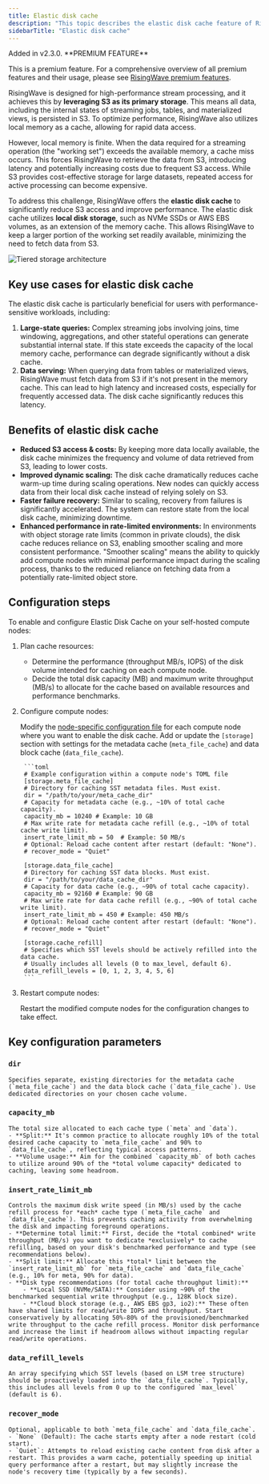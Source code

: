 ```yaml
---
title: Elastic disk cache
description: "This topic describes the elastic disk cache feature of RisingWave."
sidebarTitle: "Elastic disk cache"
---
```


<Note>
Added in v2.3.0.
</Note>

<Tip>
**PREMIUM FEATURE**

This is a premium feature. For a comprehensive overview of all premium features and their usage, please see [RisingWave premium features](/get-started/premium-features).
</Tip>

RisingWave is designed for high-performance stream processing, and it achieves this by **leveraging S3 as its primary storage**. This means all data, including the internal states of streaming jobs, tables, and materialized views, is persisted in S3. To optimize performance, RisingWave also utilizes local memory as a cache, allowing for rapid data access.

However, local memory is finite. When the data required for a streaming operation (the "working set") exceeds the available memory, a cache miss occurs. This forces RisingWave to retrieve the data from S3, introducing latency and potentially increasing costs due to frequent S3 access. While S3 provides cost-effective storage for large datasets, repeated access for active processing can become expensive.

To address this challenge, RisingWave offers the **elastic disk cache** to significantly reduce S3 access and improve performance. The elastic disk cache utilizes **local disk storage**, such as NVMe SSDs or AWS EBS volumes, as an extension of the memory cache. This allows RisingWave to keep a larger portion of the working set readily available, minimizing the need to fetch data from S3.

![Tiered storage architecture](/images/tiered-storage-architecture.png)

## Key use cases for elastic disk cache

The elastic disk cache is particularly beneficial for users with performance-sensitive workloads, including:

1.  **Large-state queries:** Complex streaming jobs involving joins, time windowing, aggregations, and other stateful operations can generate substantial internal state. If this state exceeds the capacity of the local memory cache, performance can degrade significantly without a disk cache.
2.  **Data serving:** When querying data from tables or materialized views, RisingWave must fetch data from S3 if it's not present in the memory cache. This can lead to high latency and increased costs, especially for frequently accessed data. The disk cache significantly reduces this latency.

## Benefits of elastic disk cache

*   **Reduced S3 access & costs:** By keeping more data locally available, the disk cache minimizes the frequency and volume of data retrieved from S3, leading to lower costs.
*   **Improved dynamic scaling:** The disk cache dramatically reduces cache warm-up time during scaling operations. New nodes can quickly access data from their local disk cache instead of relying solely on S3.
*   **Faster failure recovery:** Similar to scaling, recovery from failures is significantly accelerated. The system can restore state from the local disk cache, minimizing downtime.
*   **Enhanced performance in rate-limited environments:** In environments with object storage rate limits (common in private clouds), the disk cache reduces reliance on S3, enabling smoother scaling and more consistent performance. "Smoother scaling" means the ability to quickly add compute nodes with minimal performance impact during the scaling process, thanks to the reduced reliance on fetching data from a potentially rate-limited object store.

## Configuration steps

To enable and configure Elastic Disk Cache on your self-hosted compute nodes:

1. Plan cache resources:
    - Determine the performance (throughput MB/s, IOPS) of the disk volume intended for caching on each compute node.
    - Decide the total disk capacity (MB) and maximum write throughput (MB/s) to allocate for the cache based on available resources and performance benchmarks.
2. Configure compute nodes:

    Modify the [node-specific configuration file](/deploy/node-specific-configurations) for each compute node where you want to enable the disk cache. Add or update the `[storage]` section with settings for the metadata cache (`meta_file_cache`) and data block cache (`data_file_cache`).
        
        ```toml
        # Example configuration within a compute node's TOML file
        [storage.meta_file_cache]
        # Directory for caching SST metadata files. Must exist.
        dir = "/path/to/your/meta_cache_dir"
        # Capacity for metadata cache (e.g., ~10% of total cache capacity).
        capacity_mb = 10240 # Example: 10 GB
        # Max write rate for metadata cache refill (e.g., ~10% of total cache write limit).
        insert_rate_limit_mb = 50  # Example: 50 MB/s
        # Optional: Reload cache content after restart (default: "None").
        # recover_mode = "Quiet"
        
        [storage.data_file_cache]
        # Directory for caching SST data blocks. Must exist.
        dir = "/path/to/your/data_cache_dir"
        # Capacity for data cache (e.g., ~90% of total cache capacity).
        capacity_mb = 92160 # Example: 90 GB
        # Max write rate for data cache refill (e.g., ~90% of total cache write limit).
        insert_rate_limit_mb = 450 # Example: 450 MB/s
        # Optional: Reload cache content after restart (default: "None").
        # recover_mode = "Quiet"
        
        [storage.cache_refill]
        # Specifies which SST levels should be actively refilled into the data cache.
        # Usually includes all levels (0 to max_level, default 6).
        data_refill_levels = [0, 1, 2, 3, 4, 5, 6]
        ```
    
3. Restart compute nodes:
    
    Restart the modified compute nodes for the configuration changes to take effect.

## Key configuration parameters

### `dir`

    Specifies separate, existing directories for the metadata cache (`meta_file_cache`) and the data block cache (`data_file_cache`). Use dedicated directories on your chosen cache volume.

### `capacity_mb`

    The total size allocated to each cache type (`meta` and `data`).
    - **Split:** It's common practice to allocate roughly 10% of the total desired cache capacity to `meta_file_cache` and 90% to `data_file_cache`, reflecting typical access patterns.
    - **Volume usage:** Aim for the combined `capacity_mb` of both caches to utilize around 90% of the *total volume capacity* dedicated to caching, leaving some headroom.

### `insert_rate_limit_mb`

    Controls the maximum disk write speed (in MB/s) used by the cache refill process for *each* cache type (`meta_file_cache` and `data_file_cache`). This prevents caching activity from overwhelming the disk and impacting foreground operations.
    - **Determine total limit:** First, decide the *total combined* write throughput (MB/s) you want to dedicate *exclusively* to cache refilling, based on your disk's benchmarked performance and type (see recommendations below).
    - **Split limit:** Allocate this *total* limit between the `insert_rate_limit_mb` for `meta_file_cache` and `data_file_cache` (e.g., 10% for meta, 90% for data).
    - **Disk type recommendations (for total cache throughput limit):**
        - **Local SSD (NVMe/SATA):** Consider using ~90% of the benchmarked sequential write throughput (e.g., 128K block size).
        - **Cloud block storage (e.g., AWS EBS gp3, io2):** These often have shared limits for read/write IOPS and throughput. Start conservatively by allocating 50%-80% of the provisioned/benchmarked write throughput to the cache refill process. Monitor disk performance and increase the limit if headroom allows without impacting regular read/write operations.

### `data_refill_levels`

    An array specifying which SST levels (based on LSM tree structure) should be proactively loaded into the `data_file_cache`. Typically, this includes all levels from 0 up to the configured `max_level` (default is 6).

### `recover_mode`

    Optional, applicable to both `meta_file_cache` and `data_file_cache`.
    - `None` (Default): The cache starts empty after a node restart (cold start).
    - `Quiet`: Attempts to reload existing cache content from disk after a restart. This provides a warm cache, potentially speeding up initial query performance after a restart, but may slightly increase the node's recovery time (typically by a few seconds).